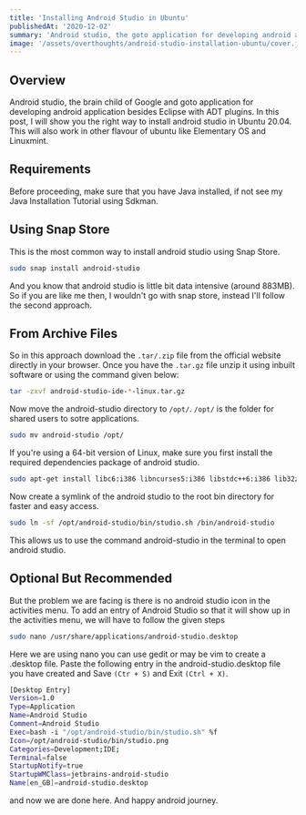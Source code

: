 ---
title: 'Installing Android Studio in Ubuntu'
publishedAt: '2020-12-02'
summary: 'Android studio, the goto application for developing android application.'
image: '/assets/overthoughts/android-studio-installation-ubuntu/cover.jpg'
---

## Overview

Android studio, the brain child of Google and goto application for developing android application besides Eclipse with ADT plugins. In this post, I will show you the right way to install android studio in Ubuntu 20.04. This will also work in other flavour of ubuntu like Elementary OS and Linuxmint.

## Requirements

Before proceeding, make sure that you have Java installed, if not see my Java Installation Tutorial using Sdkman.

## Using Snap Store

This is the most common way to install android studio using Snap Store.

```bash
sudo snap install android-studio
```

And you know that android studio is little bit data intensive (around 883MB). So if you are like me then, I wouldn't go with snap store, instead I'll follow the second approach.

## From Archive Files

So in this approach download the `.tar/.zip` file from the official website directly in your browser.
Once you have the `.tar.gz` file unzip it using inbuilt software or using the command given below:

```bash
tar -zxvf android-studio-ide-*-linux.tar.gz
```

Now move the android-studio directory to `/opt/`. `/opt/` is the folder for shared users to sotre applications.

```bash
sudo mv android-studio /opt/
```

If you're using a 64-bit version of Linux, make sure you first install the required dependencies package of android studio.

```bash
sudo apt-get install libc6:i386 libncurses5:i386 libstdc++6:i386 lib32z1 libbz2-1.0:i386
```

Now create a symlink of the android studio to the root bin directory for faster and easy access.

```bash
sudo ln -sf /opt/android-studio/bin/studio.sh /bin/android-studio
```

This allows us to use the command android-studio in the terminal to open android studio.

## Optional But Recommended

But the problem we are facing is there is no android studio icon in the activities menu. To add an entry of Android Studio so that it will show up in the activities menu, we will have to follow the given steps

```bash
sudo nano /usr/share/applications/android-studio.desktop
```

Here we are using nano you can use gedit or may be vim to create a .desktop file. Paste the following entry in the android-studio.desktop file you have created and Save `(Ctr + S)` and Exit `(Ctrl + X)`.

```bash
[Desktop Entry]
Version=1.0
Type=Application
Name=Android Studio
Comment=Android Studio
Exec=bash -i "/opt/android-studio/bin/studio.sh" %f
Icon=/opt/android-studio/bin/studio.png
Categories=Development;IDE;
Terminal=false
StartupNotify=true
StartupWMClass=jetbrains-android-studio
Name[en_GB]=android-studio.desktop
```

and now we are done here. And happy android journey.
